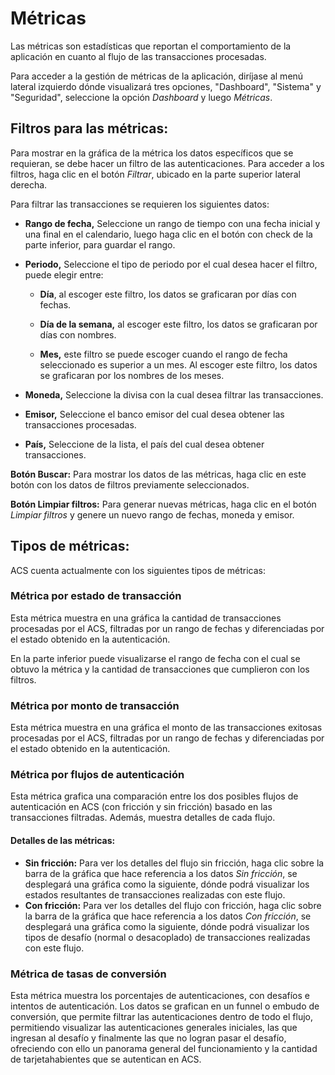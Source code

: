 # Métricas

Las métricas son estadísticas que reportan el comportamiento de la aplicación en cuanto al flujo de las transacciones procesadas.

Para acceder a la gestión de métricas de la aplicación, diríjase al menú lateral izquierdo dónde visualizará tres opciones, "Dashboard", "Sistema" y "Seguridad", seleccione la opción *Dashboard* y luego *Métricas*.

## Filtros para las métricas:

Para mostrar en la gráfica de la métrica los datos específicos que se requieran, se debe hacer un filtro de las autenticaciones. Para acceder a los filtros, haga clic en el botón *Filtrar*, ubicado en la parte superior lateral derecha.

Para filtrar las transacciones se requieren los siguientes datos:

- **Rango de fecha,** Seleccione un rango de tiempo con una fecha inicial y una final en el calendario, luego haga clic en el botón con check de la parte inferior, para guardar el rango.

- **Periodo,** Seleccione el tipo de periodo por el cual desea hacer el filtro, puede elegir entre:

    - **Día**, al escoger este filtro, los datos se graficaran por días con fechas.

    - **Día de la semana,** al escoger este filtro, los datos se graficaran por días con nombres.

    - **Mes,** este filtro se puede escoger cuando el rango de fecha seleccionado es superior a un mes. Al escoger este filtro, los datos se graficaran por los nombres de los meses.

- **Moneda,** Seleccione la divisa con la cual desea filtrar las transacciones.

- **Emisor,** Seleccione el banco emisor del cual desea obtener las transacciones procesadas.

- **País,** Seleccione de la lista, el país del cual desea obtener transacciones.

**Botón Buscar:** Para mostrar los datos de las métricas, haga clic en este botón con los datos de filtros previamente seleccionados.

**Botón Limpiar filtros:** Para generar nuevas métricas, haga clic en el botón *Limpiar filtros* y genere un nuevo rango de fechas, moneda y emisor.


## Tipos de métricas:

ACS cuenta actualmente con los siguientes tipos de métricas:


### Métrica por estado de transacción
Esta métrica muestra en una gráfica la cantidad de transacciones procesadas por el ACS, filtradas por un rango de fechas y diferenciadas por el estado obtenido en la autenticación. 

 En la parte inferior puede visualizarse el rango de fecha con el cual se obtuvo la métrica y la cantidad de transacciones que cumplieron con los filtros.


### Métrica por monto de transacción
Esta métrica muestra en una gráfica el monto de las transacciones exitosas procesadas por el ACS, filtradas por un rango de fechas y diferenciadas por el estado obtenido en la autenticación.

### Métrica por flujos de autenticación
Esta métrica grafica una comparación entre los dos posibles flujos de autenticación en ACS (con fricción y sin fricción) basado en  las transacciones filtradas. Además, muestra detalles de cada flujo.

#### Detalles de las métricas:

  - **Sin fricción:** Para ver los detalles del flujo sin fricción, haga clic sobre la barra de la gráfica que hace referencia a los datos *Sin fricción*, se desplegará una gráfica como la siguiente, dónde podrá visualizar los estados resultantes de transacciones realizadas con este flujo.
 - **Con fricción:** Para ver los detalles del flujo con fricción, haga clic sobre la barra de la gráfica que hace referencia a los datos *Con fricción*, se desplegará una gráfica como la siguiente, dónde podrá visualizar los tipos de desafío (normal o desacoplado) de transacciones realizadas con este flujo.


### Métrica de tasas de conversión
Esta métrica muestra los porcentajes de autenticaciones, con desafíos e intentos de autenticación. Los datos se grafican en un funnel o embudo de conversión, que permite filtrar las autenticaciones dentro de todo el flujo, permitiendo visualizar las autenticaciones generales iniciales, las que ingresan al desafío y finalmente las que no logran pasar el desafío, ofreciendo con ello un panorama general del funcionamiento y la cantidad de tarjetahabientes que se autentican en ACS.

